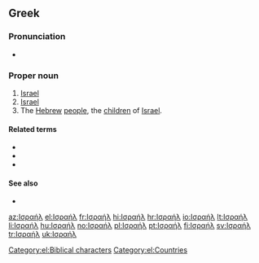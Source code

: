 ==Greek==

===Pronunciation===
* {{IPA|[izaˈil]|lang=el}}

===Proper noun===
{{el-noun-proper|n|Israíl|inv|sort=ισραηλ}}

# [[Israel]] {{qualifier|state ancient and modern}}
# [[Israel]] {{qualifier|Biblical character}}
# The [[Hebrew]] [[people]], the [[child|children]] of [[Israel]].

====Related terms====
* {{el-l|ισραηλινός|tr=israilinós|gloss=Israeli}}
* {{el-l|Ισραηλινή|tr=Israiliní|gloss=Israeli|g=f}}
* {{el-l|Ισραηλινός|tr=Israilinós|gloss=Israeli|g=m}}

====See also====
* {{el-l|εβραϊκά|tr=evraïka|gloss=Hebrew language}}

[[Category:el:Biblical characters]]
[[Category:el:Countries]]

[[az:Ισραήλ]]
[[el:Ισραήλ]]
[[fr:Ισραήλ]]
[[hi:Ισραήλ]]
[[hr:Ισραήλ]]
[[io:Ισραήλ]]
[[lt:Ισραήλ]]
[[li:Ισραήλ]]
[[hu:Ισραήλ]]
[[no:Ισραήλ]]
[[pl:Ισραήλ]]
[[pt:Ισραήλ]]
[[fi:Ισραήλ]]
[[sv:Ισραήλ]]
[[tr:Ισραήλ]]
[[uk:Ισραήλ]]
